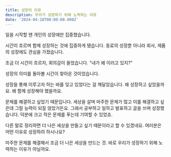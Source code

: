 ```yaml
---
title: 성장의 이유
description: 우리가 성장하기 위해 노력하는 이유
date: '2024-04-28T00:00:00.000Z'
---
```


일을 시작할 땐 개인의 성장에만 집중했습니다.

시간이 흐르며 함께 성장하는 것에 집중하게 됐습니다. 동료의 성장뿐 아니라 회사, 제품의 성장에도 관심을 가졌습니다.

조금 더 시간이 흐르자, 회의감이 들었습니다. "내가 왜 이러고 있지?"

성장의 의미를 돌아볼 시간이 찾아온 것이었습니다.

성장을 통해 이루고자 하는 바를 잊고 있었다는 걸 깨달았습니다. 왜 성장하고 싶었을까요. 왜 함께 성장해야 했을까요.

문제를 해결하고 싶었기 때문입니다. 세상을 살며 마주한 문제가 많고 이를 해결하고 싶은데 그럴 능력이 되질 않았거든요. 그래서 공부하고 일하고 발표하고 글을 쓰며 성장했습니다. 덕분에 크고 작은 문제를 푸는데 기여할 수 있었죠.

다른 말로 정리하면 더 나은 세상을 만들고 싶기 때문이라고 할 수 있겠네요. 여러분은 어떤 이유로 성장하려 하시나요?

마주한 문제를 해결해서 조금 더 나은 세상을 만드는 것. 바로 우리가 성장하기 위해 노력하는 이유가 아닐까요.
